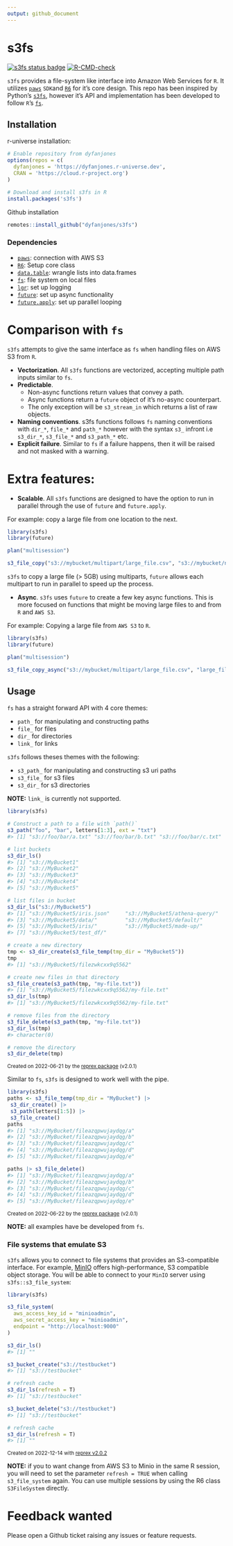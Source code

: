 ```yaml
---
output: github_document
---
```


<!-- README.md is generated from README.Rmd. Please edit that file -->

# s3fs

<!-- badges: start -->
[![s3fs status badge](https://dyfanjones.r-universe.dev/badges/s3fs)](https://dyfanjones.r-universe.dev)
[![R-CMD-check](https://github.com/DyfanJones/s3fs/actions/workflows/R-CMD-check.yaml/badge.svg)](https://github.com/DyfanJones/s3fs/actions/workflows/R-CMD-check.yaml)
<!-- badges: end -->


`s3fs` provides a file-system like interface into Amazon Web Services
for `R`. It utilizes [`paws`](https://github.com/paws-r/paws) `SDK`and
[`R6`](https://github.com/r-lib/R6) for it's core design. This repo has been inspired by
Python’s [`s3fs`](https://github.com/fsspec/s3fs), however it’s API and
implementation has been developed to follow `R`’s
[`fs`](https://github.com/r-lib/fs).

## Installation

r-universe installation:
```r
# Enable repository from dyfanjones
options(repos = c(
  dyfanjones = 'https://dyfanjones.r-universe.dev',
  CRAN = 'https://cloud.r-project.org')
)

# Download and install s3fs in R
install.packages('s3fs')
```

Github installation

```r
remotes::install_github("dyfanjones/s3fs")
```

### Dependencies

* [`paws`](https://github.com/paws-r/paws): connection with AWS S3
* [`R6`](https://github.com/r-lib/R6): Setup core class
* [`data.table`](https://github.com/Rdatatable/data.table): wrangle lists into data.frames
* [`fs`](https://github.com/r-lib/fs): file system on local files
* [`lgr`](https://github.com/s-fleck/lgr): set up logging
* [`future`](https://github.com/HenrikBengtsson/future): set up async functionality
* [`future.apply`](https://github.com/HenrikBengtsson/future.apply): set up parallel looping

# Comparison with `fs`

`s3fs` attempts to give the same interface as `fs` when handling files on AWS S3 from `R`.

- **Vectorization**. All `s3fs` functions are vectorized, accepting multiple path inputs similar to `fs`.
- **Predictable**. 
  - Non-async functions return values that convey a path.
  - Async functions return a `future` object of it's no-async counterpart.
  - The only exception will be `s3_stream_in` which returns a list of raw objects.
- **Naming conventions**. s3fs functions follows `fs` naming conventions with `dir_*`, `file_*` and `path_*` however with the syntax `s3_` infront i.e `s3_dir_*`, `s3_file_*` and `s3_path_*` etc.
- **Explicit failure**. Similar to `fs` if a failure happens, then it will be raised and not masked with a warning.

# Extra features:

- **Scalable**. All `s3fs` functions are designed to have the option to run in parallel through the use of `future` and `future.apply`.

For example: copy a large file from one location to the next.
```r
library(s3fs)
library(future)

plan("multisession")

s3_file_copy("s3://mybucket/multipart/large_file.csv", "s3://mybucket/new_location/large_file.csv")
```

`s3fs` to copy a large file (> 5GB) using multiparts, `future` allows each multipart to run in parallel to speed up the process.

- **Async**. `s3fs` uses `future` to create a few key async functions. This is more focused on functions that might be moving large files to and from `R` and `AWS S3`.

For example: Copying a large file from `AWS S3` to `R`.
```r
library(s3fs)
library(future)

plan("multisession")

s3_file_copy_async("s3://mybucket/multipart/large_file.csv", "large_file.csv")
```

## Usage

`fs` has a straight forward API with 4 core themes:

- `path_` for manipulating and constructing paths
- `file_` for files
- `dir_` for directories
- `link_` for links

`s3fs` follows theses themes with the following:

- `s3_path_` for manipulating and constructing s3 uri paths
- `s3_file_` for s3 files
- `s3_dir_` for s3 directories

**NOTE:** `link_` is currently not supported.

``` r
library(s3fs)

# Construct a path to a file with `path()`
s3_path("foo", "bar", letters[1:3], ext = "txt")
#> [1] "s3://foo/bar/a.txt" "s3://foo/bar/b.txt" "s3://foo/bar/c.txt"

# list buckets
s3_dir_ls()
#> [1] "s3://MyBucket1"
#> [2] "s3://MyBucket2"                                        
#> [3] "s3://MyBucket3"               
#> [4] "s3://MyBucket4"                            
#> [5] "s3://MyBucket5"

# list files in bucket
s3_dir_ls("s3://MyBucket5")
#> [1] "s3://MyBucket5/iris.json"     "s3://MyBucket5/athena-query/"
#> [3] "s3://MyBucket5/data/"         "s3://MyBucket5/default/"     
#> [5] "s3://MyBucket5/iris/"         "s3://MyBucket5/made-up/"     
#> [7] "s3://MyBucket5/test_df/"

# create a new directory
tmp <- s3_dir_create(s3_file_temp(tmp_dir = "MyBucket5"))
tmp
#> [1] "s3://MyBucket5/filezwkcxx9q5562"

# create new files in that directory
s3_file_create(s3_path(tmp, "my-file.txt"))
#> [1] "s3://MyBucket5/filezwkcxx9q5562/my-file.txt"
s3_dir_ls(tmp)
#> [1] "s3://MyBucket5/filezwkcxx9q5562/my-file.txt"

# remove files from the directory
s3_file_delete(s3_path(tmp, "my-file.txt"))
s3_dir_ls(tmp)
#> character(0)

# remove the directory
s3_dir_delete(tmp)
```

<sup>Created on 2022-06-21 by the [reprex package](https://reprex.tidyverse.org) (v2.0.1)</sup>

Similar to `fs`, `s3fs` is designed to work well with the pipe.

``` r
library(s3fs)
paths <- s3_file_temp(tmp_dir = "MyBucket") |>
 s3_dir_create() |>
 s3_path(letters[1:5]) |>
 s3_file_create()
paths
#> [1] "s3://MyBucket/fileazqpwujaydqg/a"
#> [2] "s3://MyBucket/fileazqpwujaydqg/b"
#> [3] "s3://MyBucket/fileazqpwujaydqg/c"
#> [4] "s3://MyBucket/fileazqpwujaydqg/d"
#> [5] "s3://MyBucket/fileazqpwujaydqg/e"

paths |> s3_file_delete()
#> [1] "s3://MyBucket/fileazqpwujaydqg/a"
#> [2] "s3://MyBucket/fileazqpwujaydqg/b"
#> [3] "s3://MyBucket/fileazqpwujaydqg/c"
#> [4] "s3://MyBucket/fileazqpwujaydqg/d"
#> [5] "s3://MyBucket/fileazqpwujaydqg/e"
```

<sup>Created on 2022-06-22 by the [reprex package](https://reprex.tidyverse.org) (v2.0.1)</sup>

**NOTE:** all examples have be developed from `fs`.

### File systems that emulate S3

`s3fs` allows you to connect to file systems that provides an S3-compatible interface. For example, [MinIO](https://min.io/) offers high-performance, S3 compatible object storage. 
You will be able to connect to your `MinIO` server using `s3fs::s3_file_system`:

``` r
library(s3fs)

s3_file_system(
  aws_access_key_id = "minioadmin",  
  aws_secret_access_key = "minioadmin",
  endpoint = "http://localhost:9000"
)

s3_dir_ls()
#> [1] ""

s3_bucket_create("s3://testbucket")
#> [1] "s3://testbucket"

# refresh cache
s3_dir_ls(refresh = T)
#> [1] "s3://testbucket"

s3_bucket_delete("s3://testbucket")
#> [1] "s3://testbucket"

# refresh cache
s3_dir_ls(refresh = T)
#> [1] ""
```

<sup>Created on 2022-12-14 with [reprex v2.0.2](https://reprex.tidyverse.org)</sup>

**NOTE:** if you to want change from AWS S3 to Minio in the same R session, you will need to set the parameter `refresh = TRUE` when calling `s3_file_system` again.
You can use multiple sessions by using the R6 class `S3FileSystem` directly.

# Feedback wanted

Please open a Github ticket raising any issues or feature requests.

